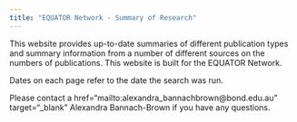```yaml
---
title: "EQUATOR Network - Summary of Research"
---
```


This website provides up-to-date summaries of different publication types and summary information from a number of different sources on the numbers of publications. This website is built for the EQUATOR Network. 

Dates on each page refer to the date the search was run. 

Please contact a href="mailto:alexandra_bannachbrown@bond.edu.au" target="_blank" Alexandra Bannach-Brown</a> if you have any questions. 
